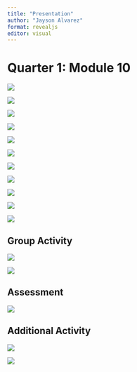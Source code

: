 ```yaml
---
title: "Presentation"
author: "Jayson Alvarez"
format: revealjs
editor: visual
---
```


# Quarter 1: Module 10

![](P_A_files/Screenshot 2024-07-28 153852.png)

![](P_A_files/Screenshot 2024-07-28 154205.png)

![](P_A_files/Screenshot 2024-07-28 154255.png)

![](P_A_files/Screenshot 2024-07-28 154317.png)

![](P_A_files/Screenshot 2024-07-28 154335.png)

![](P_A_files/Screenshot 2024-07-28 154408.png)

![](P_A_files/Screenshot 2024-07-28 154428.png)

![](P_A_files/Screenshot 2024-07-28 154451.png)

![](P_A_files/Screenshot 2024-07-28 154509.png)

![](Screenshot 2024-07-28 154525.png)

![](P_A_files/Screenshot 2024-07-28 154550.png)

## Group Activity

![](P_A_files/Screenshot 2024-07-28 154613.png)

![](P_A_files/Screenshot 2024-07-28 154633.png)

## Assessment

![](P_A_files/Screenshot 2024-07-28 154718.png)

## Additional Activity

![](P_A_files/Screenshot 2024-07-28 154732.png)

![](P_A_files/Screenshot 2024-07-28 160307.png)
